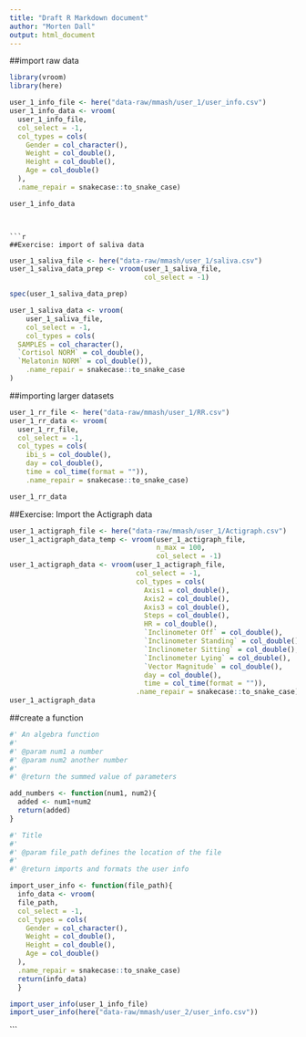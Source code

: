 ```yaml
---
title: "Draft R Markdown document"
author: "Morten Dall"
output: html_document
---
```

##import raw data
```r
library(vroom)
library(here)
```

```r
user_1_info_file <- here("data-raw/mmash/user_1/user_info.csv")
user_1_info_data <- vroom(
  user_1_info_file,
  col_select = -1,
  col_types = cols(
    Gender = col_character(),
    Weight = col_double(),
    Height = col_double(),
    Age = col_double()
  ),
  .name_repair = snakecase::to_snake_case)

user_1_info_data
                          
  ```
```

```r
##Exercise: import of saliva data
```

```r
user_1_saliva_file <- here("data-raw/mmash/user_1/saliva.csv")
user_1_saliva_data_prep <- vroom(user_1_saliva_file,
                                 col_select = -1)

spec(user_1_saliva_data_prep)

user_1_saliva_data <- vroom(
    user_1_saliva_file,
    col_select = -1,
    col_types = cols(
  SAMPLES = col_character(),
  `Cortisol NORM` = col_double(),
  `Melatonin NORM` = col_double()),
    .name_repair = snakecase::to_snake_case
)
```

##importing larger datasets

```r
user_1_rr_file <- here("data-raw/mmash/user_1/RR.csv")
user_1_rr_data <- vroom(
  user_1_rr_file,
  col_select = -1,
  col_types = cols(
    ibi_s = col_double(),
    day = col_double(),
    time = col_time(format = "")),
    .name_repair = snakecase::to_snake_case)

user_1_rr_data


```

##Exercise: Import the Actigraph data

```r
user_1_actigraph_file <- here("data-raw/mmash/user_1/Actigraph.csv")
user_1_actigraph_data_temp <- vroom(user_1_actigraph_file,
                                    n_max = 100,
                                    col_select = -1)
user_1_actigraph_data <- vroom(user_1_actigraph_file,
                               col_select = -1,
                               col_types = cols(
                                 Axis1 = col_double(),
                                 Axis2 = col_double(),
                                 Axis3 = col_double(),
                                 Steps = col_double(),
                                 HR = col_double(),
                                 `Inclinometer Off` = col_double(),
                                 `Inclinometer Standing` = col_double(),
                                 `Inclinometer Sitting` = col_double(),
                                 `Inclinometer Lying` = col_double(),
                                 `Vector Magnitude` = col_double(),
                                 day = col_double(),
                                 time = col_time(format = "")),
                               .name_repair = snakecase::to_snake_case)
user_1_actigraph_data

```

##create a function
```r

#' An algebra function
#'
#' @param num1 a number
#' @param num2 another number
#'
#' @return the summed value of parameters

add_numbers <- function(num1, num2){
  added <- num1+num2
  return(added)
}


```

```r

#' Title
#'
#' @param file_path defines the location of the file
#'
#' @return imports and formats the user info

import_user_info <- function(file_path){
  info_data <- vroom(
  file_path,
  col_select = -1,
  col_types = cols(
    Gender = col_character(),
    Weight = col_double(),
    Height = col_double(),
    Age = col_double()
  ),
  .name_repair = snakecase::to_snake_case)
  return(info_data)
  }

import_user_info(user_1_info_file)
import_user_info(here("data-raw/mmash/user_2/user_info.csv"))

```


```

